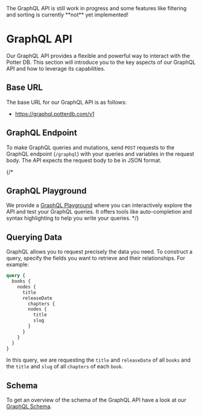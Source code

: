 
<Callout type="warning" emoji="⚠️">
  The GraphQL API is still work in progress and some features like filtering and sorting is currently **not** yet implemented!
</Callout>

# GraphQL API
Our GraphQL API provides a flexible and powerful way to interact with the Potter DB. This section will introduce you to the key aspects of our GraphQL API and how to leverage its capabilities.

## Base URL
The base URL for our GraphQL API is as follows:
- https://graphql.potterdb.com/v1

## GraphQL Endpoint
To make GraphQL queries and mutations, send `POST` requests to the GraphQL endpoint (`/graphql`) with your queries and variables in the request body. The API expects the request body to be in JSON format.

{/*
## GraphQL Playground
We provide a [GraphQL Playground](https://api.potterdb.com/graphiql) where you can interactively explore the API and test your GraphQL queries. It offers tools like auto-completion and syntax highlighting to help you write your queries.
*/}

## Querying Data
GraphQL allows you to request precisely the data you need. To construct a query, specify the fields you want to retrieve and their relationships. For example:

```graphql
query {
  books {
    nodes {
      title
      releaseDate
  		chapters {
      	nodes {
          title
          slug
        }
      }
    }
  }
}
```
In this query, we are requesting the `title` and `releaseDate` of all `books` and the `title` and `slug` of all `chapters` of each `book`.

## Schema
To get an overview of the schema of the GraphQL API have a look at our [GraphQL Schema](https://github.com/danielschuster-muc/potter-db/blob/master/backend/schema.graphql).
